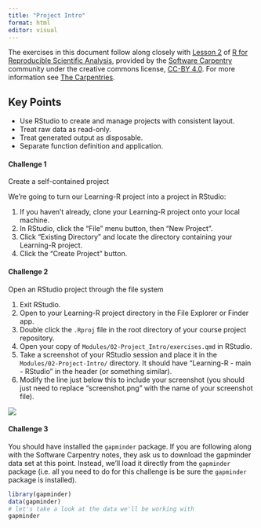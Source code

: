 ```yaml
---
title: "Project Intro"
format: html
editor: visual
---
```


The exercises in this document follow along closely with [Lesson 2](https://swcarpentry.github.io/r-novice-gapminder/02-project-intro/index.html) of [R for Reproducible Scientific Analysis](https://swcarpentry.github.io/r-novice-gapminder/), provided by the [Software Carpentry](https://software-carpentry.org/) community under the creative commons license, [CC-BY 4.0](https://creativecommons.org/licenses/by/4.0/). For more information see [The Carpentries](https://carpentries.org/).

::: callout-tip
## Key Points

-   Use RStudio to create and manage projects with consistent layout.
-   Treat raw data as read-only.
-   Treat generated output as disposable.
-   Separate function definition and application.
:::

#### Challenge 1

Create a self-contained project

We're going to turn our Learning-R project into a project in RStudio:

1.  If you haven't already, clone your Learning-R project onto your local machine.
2.  In RStudio, click the "File" menu button, then "New Project".
3.  Click "Existing Directory" and locate the directory containing your Learning-R project.
4.  Click the "Create Project" button.

#### Challenge 2

Open an RStudio project through the file system

1.  Exit RStudio.
2.  Open to your Learning-R project directory in the File Explorer or Finder app.
3.  Double click the `.Rproj` file in the root directory of your course project repository.
4.  Open your copy of `Modules/02-Project_Intro/exercises.qmd` in RStudio.
5.  Take a screenshot of your RStudio session and place it in the `Modules/02-Project-Intro/` directory. It should have "Learning-R - main - RStudio" in the header (or something similar).
6.  Modify the line just below this to include your screenshot (you should just need to replace "screenshot.png" with the name of your screenshot file).

<!-- Challenge 2 answer begin -->

![](screenshot.png){fig-alt="Screenshot"}

<!-- Challenge 2 answer end -->

#### Challenge 3

You should have installed the `gapminder` package. If you are following along with the Software Carpentry notes, they ask us to download the gapminder data set at this point. Instead, we'll load it directly from the `gapminder` package (i.e. all you need to do for this challenge is be sure the `gapminder` package is installed).

<!-- Challenge 3 answer begin -->

```r
library(gapminder)
data(gapminder)
# let's take a look at the data we'll be working with
gapminder
```

<!-- Challenge 3 answer end -->
